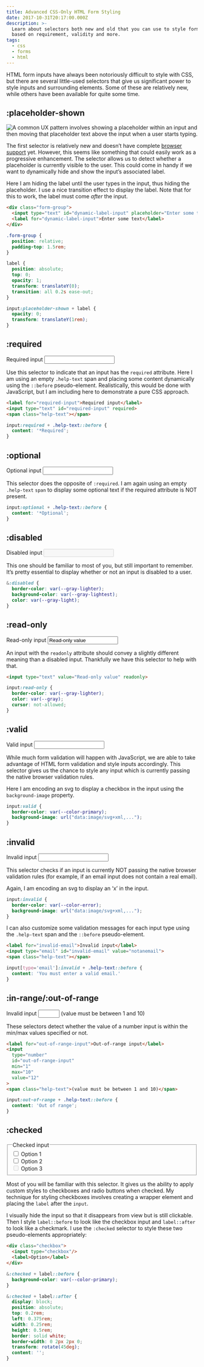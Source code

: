 ```yaml
---
title: Advanced CSS-Only HTML Form Styling
date: 2017-10-31T20:17:00.000Z
description: >-
  Learn about selectors both new and old that you can use to style form inputs
  based on requirement, validity and more.
tags:
  - css
  - forms
  - html
---
```

HTML form inputs have always been notoriously difficult to style with CSS, but there are several little-used selectors that give us significant power to style inputs and surrounding elements. Some of these are relatively new, while others have been available for quite some time.

<Codepen id="vVEexG"/>

## :placeholder-shown

![A common UX pattern involves showing a placeholder within an input and then moving that placeholder text above the input when a user starts typing.](/img/placeholder-shown.svg)

The first selector is relatively new and doesn’t have complete [browser support](https://caniuse.com/#feat=css-placeholder-shown) yet. However, this seems like something that could easily work as a progressive enhancement. The selector allows us to detect whether a placeholder is currently visible to the user. This could come in handy if we want to dynamically hide and show the input’s associated label.

Here I am hiding the label until the user types in the input, thus hiding the placeholder. I use a nice transition effect to display the label. Note that for this to work, the label must come *after* the input.

```html
<div class="form-group">
  <input type="text" id="dynamic-label-input" placeholder="Enter some text">
  <label for="dynamic-label-input">Enter some text</label>
</div>
```

```css
.form-group {
  position: relative;
  padding-top: 1.5rem;
}

label {
  position: absolute;
  top: 0;
  opacity: 1;
  transform: translateY(0);
  transition: all 0.2s ease-out;
}

input:placeholder-shown + label {
  opacity: 0;
  transform: translateY(1rem);
}
```

## :required

<FormInputExample>
  <label htmlFor="required-input">Required input</label>
  <input type="text" id="required-input" required />
  <span className="help-text" />
</FormInputExample>

Use this selector to indicate that an input has the `required` attribute. Here I am using an empty `.help-text` span and placing some content dynamically using the `::before` pseudo-element. Realistically, this would be done with JavaScript, but I am including here to demonstrate a pure CSS approach.

```html
<label for="required-input">Required input</label>
<input type="text" id="required-input" required>
<span class="help-text"></span>
```

```css
input:required + .help-text::before {
  content: '*Required';
}
```

## :optional

<FormInputExample>
  <label htmlFor="optional-input">Optional input</label>
  <input type="text" id="optional-input" />
  <span className="help-text" />
</FormInputExample>

This selector does the opposite of `:required`. I am again using an empty `.help-text` `span` to display some optional text if the required attribute is NOT present.

```css
input:optional + .help-text::before {
  content: '*Optional';
}
```

## :disabled

<FormInputExample>
  <label htmlFor="disabled-input">Disabled input</label>
  <input type="text" id="disabled-input" disabled />
</FormInputExample>

This one should be familiar to most of you, but still important to remember. It’s pretty essential to display whether or not an input is disabled to a user.

```css
&:disabled {
  border-color: var(--gray-lighter);
  background-color: var(--gray-lightest);
  color: var(--gray-light);
}
```

## :read-only

<FormInputExample>
  <label htmlFor="read-only-input">Read-only input</label>
  <input type="text" id="read-only-input" value="Read-only value" readOnly />
</FormInputExample>

An input with the `readonly` attribute should convey a slightly different meaning than a disabled input. Thankfully we have this selector to help with that.

```html
<input type="text" value="Read-only value" readonly>
```

```css
input:read-only {
  border-color: var(--gray-lighter);
  color: var(--gray);
  cursor: not-allowed;
}
```

## :valid

<FormInputExample>
  <label htmlFor="valid-input">Valid input</label>
  <input type="email" id="valid-input" required defaultValue="email@email.com" />
  <span className="help-text" />
</FormInputExample>

While much form validation will happen with JavaScript, we are able to take advantage of HTML form validation and style inputs accordingly. This selector gives us the chance to style any input which is currently passing the native browser validation rules.

Here I am encoding an svg to display a checkbox in the input using the `background-image` property.

```css
input:valid {
  border-color: var(--color-primary);
  background-image: url("data:image/svg+xml,...");
}
```

## :invalid

<FormInputExample>
  <label htmlFor="invalid-email">Invalid input</label>
  <input type="email" id="invalid-email" defaultValue="notanemail" />
  <span className="help-text" />
</FormInputExample>

This selector checks if an input is currently NOT passing the native browser validation rules (for example, if an email input does not contain a real email).

Again, I am encoding an svg to display an ‘x’ in the input.

```css
input:invalid {
  border-color: var(--color-error);
  background-image: url("data:image/svg+xml,...");
}
```

I can also customize some validation messages for each input type using the `.help-text` span and the `::before` pseudo-element.

```html
<label for="invalid-email">Invalid input</label>
<input type="email" id="invalid-email" value="notanemail">
<span class="help-text"></span>
```

```css
input[type='email']:invalid + .help-text::before {
  content: 'You must enter a valid email.'
}
```

## :in-range/:out-of-range

<FormInputExample>
  <label htmlFor="out-of-range-input">Invalid input</label>
  <input type="number" id="out-of-range-input" min="1" max="10" defaultValue="12" />
  <span className="help-text">(value must be between 1 and 10)</span>
</FormInputExample>

These selectors detect whether the value of a number input is within the min/max values specified or not.

```html
<label for="out-of-range-input">Out-of-range input</label>
<input
  type="number"
  id="out-of-range-input"
  min="1"
  max="10"
  value="12"
>
<span class="help-text">(value must be between 1 and 10)</span>
```

```css
input:out-of-range + .help-text::before {
  content: 'Out of range';
}
```

## :checked

<FormInputExample>
  <fieldset className="flex gap-8">
    <legend>Checked input</legend>
    <div className="checkbox">
      <input type="checkbox" name="checkbox" id="check-option-1" value="1" defaultChecked />
      <label htmlFor="check-option-1">Option 1</label>
    </div>
    <div className="checkbox">
      <input type="checkbox" name="checkbox" id="check-option-2" value="2" defaultChecked={false}/>
      <label htmlFor="check-option-2">Option 2</label>
    </div>
    <div className="checkbox">
      <input type="checkbox" name="checkbox" id="check-option-3" value="3" disabled/>
      <label htmlFor="check-option-3">Option 3</label>
    </div>
  </fieldset>
</FormInputExample>

Most of you will be familiar with this selector. It gives us the ability to apply custom styles to checkboxes and radio buttons when checked. My technique for styling checkboxes involves creating a wrapper element and placing the `label` after the `input`.

I visually hide the input so that it disappears from view but is still clickable. Then I style `label::before` to look like the checkbox input and `label::after` to look like a checkmark. I use the `:checked` selector to style these two pseudo-elements appropriately:

```html
<div class="checkbox">
  <input type="checkbox"/>
  <label>Option</label>
</div>
```

```css
&:checked + label::before {
  background-color: var(--color-primary);
}

&:checked + label::after {
  display: block;
  position: absolute;
  top: 0.2rem;
  left: 0.375rem;
  width: 0.25rem;
  height: 0.5rem;
  border: solid white;
  border-width: 0 2px 2px 0;
  transform: rotate(45deg);
  content: '';
}
```